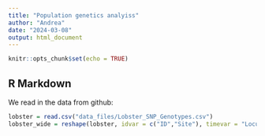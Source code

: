 ```yaml
---
title: "Population genetics analyiss"
author: "Andrea"
date: "2024-03-08"
output: html_document
---
```


```r
knitr::opts_chunk$set(echo = TRUE)
```

## R Markdown

We read in the data from github:
```r
lobster = read.csv("data_files/Lobster_SNP_Genotypes.csv")
lobster_wide = reshape(lobster, idvar = c("ID","Site"), timevar = "Locus", direction = "wide", sep = "")

```
